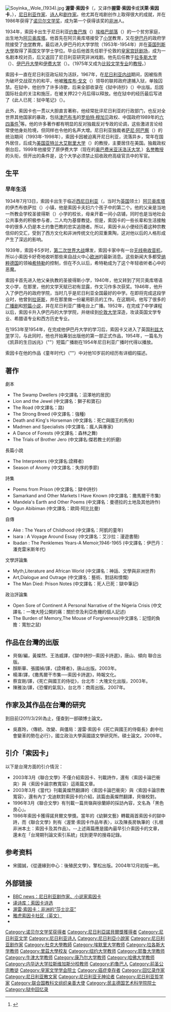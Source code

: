 [[File:Soyinka,_Wole_(1934).jpg|thumb]]
'''渥雷·索因卡'''（{{lang|en|Akinwande Oluwole "Wole" Soyinka}}，又译作'''握雷·索因卡'''或'''沃萊·索因卡'''，{{bd|1934年|7月13日|catIdx=S索}}），[[尼日利亚|尼日利亚]][[作家|作家]]、[[诗人|诗人]]和[[剧作家|剧作家]]。他尤其在戏剧创作上取得很大的成就，并在1986年获得了[[诺贝尔文学奖|诺贝尔文学奖]]，成为第一个获得该奖的[[非洲|非洲]]人。

1934年，索因卡出生于尼日利亚[[约鲁巴族|约鲁巴族]]（{{lang|en|Yoruba}}）[[埃格巴部落|埃格巴部落]]（{{lang|en|Egba}}）的一个贫穷家庭，出生地为[[阿贝奥库塔|阿贝奥库塔]]。他首先在阿贝奥库塔接受了[[小学|小学]]教育，又在[[伊巴丹|伊巴丹]]的政府学院接受了[[中学|中学]]教育。最后进入伊巴丹的大学学院（1953年-1954年）并在[[英国|英国]][[利兹大学|列斯大學]]取得了英国文学学士学位。毕业后他首先任职于伦敦的[[皇家宫廷剧场|皇家宫廷剧场]]，成为一名剧本校对员，后又返回了尼日利亚研究非洲戏剧。他先后任教于[[拉多斯大学|拉多斯大学]]（{{lang|en|University of Lagos}}）、[[伊巴丹大學|伊巴丹大學]]和[[伊费大学|伊费大学]]（{{lang|en|University of Ife}}）。（1975年又成为[[比较文学专业|比较文学专业]]的[[教授|教授]]。）

索因卡一直在尼日利亚政坛较为活跃，1967年，在[[尼日利亚内战|尼日利亚内战]]期间，因被指责为破坏交战双方的和平，他被[[雅库布·戈文|雅库布·戈文]]（{{lang|en|Yakubu Gowon}}）领导的联邦政府逮捕入狱，单独囚禁。在狱中，他创作了许多诗歌，后来全部收录在《狱中诗抄》（''{{lang|en|Poems from Prison}}''）中出版。后因国际社会的关注和施压，在被关押22个月后得以释放。他在狱中的经历最后写进了《此人已死：狱中笔记》（''{{lang|en|The Man Died: Prison Notes}}''）。

此外，索因卡也一贯以大胆直言著称，他经常批评尼日利亚的行政部门，也反对全世界其他国家的暴政，包括[[津巴布韦|津巴布韦]]的[[罗伯特·穆加贝|罗伯特·穆加贝]]政权、中国政府1989年的[[六四事件|六四事件]]<ref>{{Cite web |url=http://www.peacehall.com/news/gb/china/2003/02/200302122234.shtml |title=诺贝尔文学奖得主索因卡在六四平反前拒访中国 |access-date=2006-10-29 |archive-date=2018-10-29 |archive-url=https://web.archive.org/web/20181029203438/http://www.peacehall.com/news/gb/china/2003/02/200302122234.shtml |dead-url=no }}</ref>等。他的许多著作都有明显的反对独裁反对专政的论调，这些激进言论经常使他身处险境，但同样也令他的名声大增。尼日利亚独裁者[[萨尼·阿巴察|萨尼·阿巴察]]（{{lang|en|Sani Abacha}}）的统治期间（1993年-1998年），索因卡因被迫离开尼日利亚，流落异乡，常年在国外居住，后成为[[美国|美国]][[亚特兰大|亚特兰大]][[艾默里大学|艾默里大学]]（{{lang|en|Emory University}}）的教授，主要居住在美国。独裁政权倒台后，1999年他接受了原伊费大学（现在的[[奥巴费米亚沃洛沃大学|奥巴费米亚沃洛沃大学]],{{lang|en|Obafemi Awolowo}}）[[名誉教授|名誉教授]]的头衔，但开出的条件是，这个大学必须禁止招收政府高级官员中的军官。

== 生平 ==

=== 早年生活 ===

1934年7月13日，索因卡出生于临近[[西尼日利亚|西尼日利亚]]（{{lang|en|Western Nigeria}}，当时为[[英国|英国]]领土）[[阿贝奥库塔|阿贝奥库塔]]的伊杰布依萨拉（{{lang|en|Ijebu Isara}}）小镇，他是索因卡夫妇六个孩子中的第二个。他的父亲是当地一所教会学校圣彼得斯（{{lang|en|St. Peters}}）小学的校长，母亲开着一间小店铺，同时也是当地社会公共事务的积极参与者，二人均为基督教徒。但是，索因卡的一些长辈和生活接触中的很多人仍是本土约鲁巴教的忠实追随者。所以，索因卡从小便经历着这种宗教信仰的交汇，受到了西方文化和非洲传统文化的双重熏陶，这对他以后的人格形成产生了深远的影响。

1939年，索因卡5岁时，[[第二次世界大战|第二次世界大战]]爆发，索因卡家中有一台[[无线电收音机|无线电收音机]]，所以小索因卡好奇地收听那些来自战火中心[[欧洲|欧洲]]的最新消息。这些新闻大多都受[[纳粹|纳粹]][[德国|德国]]的领袖[[希特勒|希特勒]]的控制，但在不久以后，希特勒成为了这个年轻收听者心中的恶魔。

索因卡首先进入他父亲执教的圣彼得斯小学，1940年，他又转到了阿贝奥库塔语文小学，在那里，他的文学天赋已初有显露，作文习作多次获奖。1946年，他升入了伊巴丹的政府学院，当时几乎是尼日利亚全国最好的中学。在即将完成这段学业时，他曾到[[拉哥斯|拉哥斯]]，并在那里做一份雇用职员的工作。在这期间，他写了很多的[[广播剧|广播剧]]和[[短篇小说|短篇小说]]，并在尼日利亚广播电台上广播。1952年，在完成了中学课程以后，索因卡升入伊巴丹的大学学院，并继续到[[伦敦大学|伦敦大学]]深造，攻读英国文学专业、希腊语专业和西方历史专业。

在1953年至1954年，在完成他伊巴丹大学的学习后，索因卡又进入了英国[[利兹大学|利兹大学]]学习，与此同时，他也开始筹划出版他的第一部正式作品，1954年，一篇名为《凯菲的生日凶兆》（"{{lang|en|Keffi's Birthday Threat}}"）短篇广播剧在1954年尼日利亚广播时代得以播放。

索因卡在他的作品《童年时代》（"{{lang|en|Aké: The Years of Childhood}}"）中对他10岁前的经历有详细的描述。

== 著作 ==
劇本
* The Swamp Dwellers (中文譯名：沼澤地的居民)
* Lion and the Jewel (中文譯名：獅子和寶石)
* The Road (中文譯名：路)
* The Strong Breed (中文譯名：強種)
* Death and King's Horseman (中文譯名：死亡與國王的馬伕)
* Madmen and Specialists (中文譯名：瘋人與專家)
* A Dance of Forests (中文譯名：森林之舞)
* The Trials of Brother Jero (中文譯名:傑若教士的折磨)

長篇小說
* The Interpreters (中文譯名:詮釋者)
* Season of Anomy (中文譯名：失序的季節)

詩集
* Poems from Prison (中文譯名：獄中詩抄)
* Samarkand and Other Markets I Have Known (中文譯名：撒馬爾干市集)
* Mandela's Earth and Other Poems (中文譯名：曼德拉的土地及其他詩作)
* Ogun Abibiman  (中文譯名：歐岡‧阿比比曼)

自傳
* Ake : The Years of Childhood (中文譯名：阿凱的童年)
* Isara : A Voyage Around Essay (中文譯名：艾沙拉：漫遊書簡)
* Ibadan : The Penklemes Years-A Memoir,1946-1965 (中文譯名：伊巴丹：潘克雷米斯年代)

文學評論集
* Myth,Literature and African World (中文譯名：神話、文學與非洲世界)
* Art,Dialogue and Outrage (中文譯名：藝術、對話和憤慨)
* The Man Died: Prison Notes (中文譯名：死人已死：獄中筆記)

政治評論集
* Open Sore of Continent A Personal Narrative of the Nigeria Crisis (中文譯名：一塊大陸公開的痛：關於奈及利亞危機的個人記述)
* The Burden of Memory,The Mouse of Forgiveness(中文譯名：記憶的負擔：寬恕之鼠)

== 作品在台灣的出版 ==
* 貝嶺/編，黃燦然、王浩威譯，《獄中詩抄─索因卡詩選》，唐山、傾向 聯合出版。
* 顏斯華、張國禎/譯，《詮釋者》，唐山出版。2003年。
* 楊澤/譯，《撒馬爾干市集──索因卡詩選》，時報文化。
* 蔡宜剛/譯，《死亡與國王的侍從》，台北市：大塊文化出版，2003年。
* 陳雅汝/譯，《恐懼的氣氛》，台北市：商周出版。2007年。

== 作家及其作品在台灣的研究==
到目前(2011/3/29)為止，僅查到一部碩博士論文。
* 吳嘉玲，〈傳統、改變、與僵局：渥雷‧索因卡《死亡與國王的侍衛長》劇中社會變革的勢在必行〉，國立政治大學英國語文學研究所。碩士論文。2009年。

== 引介「索因卡」==
以下是台灣方面的引介情況：
*  2003年3月《聯合文學》不僅介紹索因卡、刊載詩作，還有〈索因卡論巴衝突〉與〈索因卡論宗教寬容〉這兩篇文章。
*  2003年3月《當代》刊載黃燦然翻譯的〈索因卡論巴衝突〉與〈索因卡論宗教寬容〉，還有內丁‧戈迪默對索因卡的介紹，該篇由黃燦然翻譯，貝嶺校對。
*  1996年3月《聯合文學》有刊載一篇貝嶺與徐蘭婷的採訪內容，文名為「黑色良心」。
*  1986年索因卡獲得諾貝爾文學獎。當年的《幼獅文藝》轉載兩首索因卡的獄中詩，而《聯合文學》則有〈渥里‧索因卡作品年表〉，以及陳長房執筆的〈扎根非洲本土：索因卡及其作品〉。--上述兩篇應是國內最早引介索因卡的文章，還未在「台灣期刊論文索引系統」找到更早的搜尋記錄。


== 参考资料 ==
<references />
*宋國誠，《從邊緣到中心：後殖民文學》，擎松出版。2004年12月初版一刷。

== 外部链接 ==
{{Wikiquotelang|en|Wole Soyinka}}
* [http://news.bbc.co.uk/hi/chinese/news/newsid_3478000/34789391.stm BBC news：尼日利亚剧作家、小说家索因卡] {{Wayback|url=http://news.bbc.co.uk/hi/chinese/news/newsid_3478000/34789391.stm |date=20160307004400 }}
* [https://web.archive.org/web/20060916111402/http://www.poets.cn/yishi/soyinka.htm 译诗库：索因卡诗选]
* [http://gb.chinabroadcast.cn/9223/2006/10/16/882@1258517.htm 渥雷·索因卡：非洲的“莎士比亚”]{{Dead link|date=2018年6月 |bot=InternetArchiveBot |fix-attempted=no }}
* [http://groups.yahoo.com/group/WoleSoyinkaSociety/ 雅虎索因卡社区（英文）] {{Wayback|url=http://groups.yahoo.com/group/WoleSoyinkaSociety/ |date=20130515231657 }}
*{{C-SPAN|Wole Soyinka}}

{{诺贝尔文学奖获得者 (1976年-2000年)}}

{{Authority control}}
{{DEFAULTSORT:Soyinka, Wole}}
[[Category:诺贝尔文学奖获得者|Category:诺贝尔文学奖获得者]]
[[Category:尼日利亞諾貝爾獎獲得者|Category:尼日利亞諾貝爾獎獲得者]]
[[Category:尼日利亚文学|Category:尼日利亚文学]]
[[Category:尼日利亚诗人|Category:尼日利亚诗人]]
[[Category:尼日利亞小說家|Category:尼日利亞小說家]]
[[Category:尼日利亚剧作家|Category:尼日利亚剧作家]]
[[Category:杜克大學教師|Category:杜克大學教師]]
[[Category:埃默里大学教师|Category:埃默里大学教师]]
[[Category:拉各斯大学教师|Category:拉各斯大学教师]]
[[Category:里茲大學校友|Category:里茲大學校友]]
[[Category:纽约大学教师|Category:纽约大学教师]]
[[Category:耶鲁大学教师|Category:耶鲁大学教师]]
[[Category:牛津大学教师|Category:牛津大学教师]]
[[Category:康乃尔大学教师|Category:康乃尔大学教师]]
[[Category:哈佛大学教师|Category:哈佛大学教师]]
[[Category:内华达大学拉斯维加斯分校教师|Category:内华达大学拉斯维加斯分校教师]]
[[Category:約魯巴人|Category:約魯巴人]]
[[Category:前圣公宗教徒|Category:前圣公宗教徒]]
[[Category:皇家文学学会院士|Category:皇家文学学会院士]]
[[Category:癌症幸存者|Category:癌症幸存者]]
[[Category:回忆录作家|Category:回忆录作家]]
[[Category:尼日利亚散文家|Category:尼日利亚散文家]]
[[Category:尼日利亚无神论者|Category:尼日利亚无神论者]]
[[Category:尼日利亚哲学家|Category:尼日利亚哲学家]]
[[Category:联合国教科文组织亲善大使|Category:联合国教科文组织亲善大使]]
[[Category:民主德国艺术科学院院士|Category:民主德国艺术科学院院士]]
[[Category:狱中回忆录|Category:狱中回忆录]]